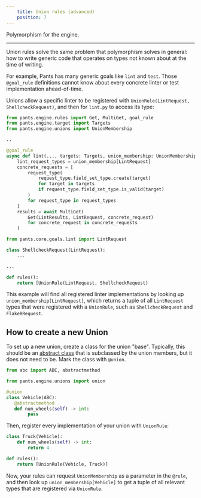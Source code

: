 ```yaml
---
    title: Union rules (advanced)
    position: 7
---
```



Polymorphism for the engine.

---

Union rules solve the same problem that polymorphism solves in general: how to write generic code that operates on types not known about at the time of writing.

For example, Pants has many generic goals like `lint` and `test`. Those `@goal_rule` definitions cannot know about every concrete linter or test implementation ahead-of-time.

Unions allow a specific linter to be registered with `UnionRule(LintRequest, ShellcheckRequest)`, and then for `lint.py` to access its type:

<Tabs>
<TabItem value="pants/core/goals/lint.py" label="pants/core/goals/lint.py">

```python
from pants.engine.rules import Get, MultiGet, goal_rule
from pants.engine.target import Targets
from pants.engine.unions import UnionMembership

..

@goal_rule
async def lint(..., targets: Targets, union_membership: UnionMembership) -> Lint:
    lint_request_types = union_membership[LintRequest]
    concrete_requests = [
        request_type(
            request_type.field_set_type.create(target)
            for target in targets
            if request_type.field_set_type.is_valid(target)
        )
        for request_type in request_types
    ]
    results = await MultiGet(
        Get(LintResults, LintRequest, concrete_request)
        for concrete_request in concrete_requests
    )
```

</TabItem>
<TabItem value="pants-plugins/bash/shellcheck.py" label="pants-plugins/bash/shellcheck.py">

```python
from pants.core.goals.lint import LintRequest

class ShellcheckRequest(LintRequest):
    ...

...

def rules():
    return [UnionRule(LintRequest, ShellcheckRequest)
```

</TabItem>
</Tabs>

This example will find all registered linter implementations by looking up `union_membership[LintRequest]`, which returns a tuple of all `LintRequest` types that were registered with a `UnionRule`, such as `ShellcheckRequest` and `Flake8Request`.

## How to create a new Union

To set up a new union, create a class for the union "base". Typically, this should be an [abstract class](https://docs.python.org/3/library/abc.html) that is subclassed by the union members, but it does not need to be. Mark the class with `@union`.

```python
from abc import ABC, abstractmethod

from pants.engine.unions import union

@union
class Vehicle(ABC):
   @abstractmethod
   def num_wheels(self) -> int:
        pass
```

Then, register every implementation of your union with `UnionRule`:

```python
class Truck(Vehicle):
    def num_wheels(self) -> int:
        return 4

def rules():
    return [UnionRule(Vehicle, Truck)]
```

Now, your rules can request `UnionMembership` as a parameter in the `@rule`, and then look up `union_membership[Vehicle]` to get a tuple of all relevant types that are registered via `UnionRule`.
